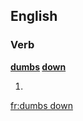 ==English==

===Verb===
'''[[dumbs]] [[down]]'''

# {{en-third-person singular of|dumb down}}

[[fr:dumbs down]]